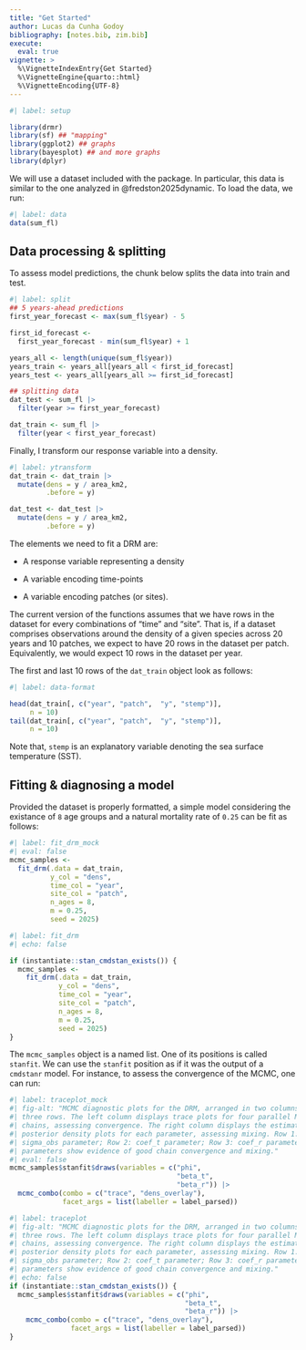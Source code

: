```yaml
---
title: "Get Started"
author: Lucas da Cunha Godoy
bibliography: [notes.bib, zim.bib]
execute:
  eval: true
vignette: >
  %\VignetteIndexEntry{Get Started}
  %\VignetteEngine{quarto::html}
  %\VignetteEncoding{UTF-8}
---
```


```r
#| label: setup

library(drmr)
library(sf) ## "mapping"
library(ggplot2) ## graphs
library(bayesplot) ## and more graphs
library(dplyr)
```

We will use a dataset included with the package. In particular, this data is
similar to the one analyzed in @fredston2025dynamic. To load the data, we run:

```r
#| label: data
data(sum_fl)
```

## Data processing & splitting

To assess model predictions, the chunk below splits the data into train and
test.

```r
#| label: split
## 5 years-ahead predictions
first_year_forecast <- max(sum_fl$year) - 5

first_id_forecast <-
  first_year_forecast - min(sum_fl$year) + 1

years_all <- length(unique(sum_fl$year))
years_train <- years_all[years_all < first_id_forecast]
years_test <- years_all[years_all >= first_id_forecast]

## splitting data
dat_test <- sum_fl |>
  filter(year >= first_year_forecast)

dat_train <- sum_fl |>
  filter(year < first_year_forecast)
```

Finally, I transform our response variable into a density.

```r
#| label: ytransform
dat_train <- dat_train |>
  mutate(dens = y / area_km2,
         .before = y)

dat_test <- dat_test |>
  mutate(dens = y / area_km2,
         .before = y)
```

The elements we need to fit a DRM are:

* A response variable representing a density

* A variable encoding time-points

* A variable encoding patches (or sites).

The current version of the functions assumes that we have rows in the dataset
for every combinations of "time" and "site". That is, if a dataset comprises
observations around the density of a given species across 20 years and 10
patches, we expect to have 20 rows in the dataset per patch. Equivalently, we
would expect 10 rows in the dataset per year.


The first and last 10 rows of the `dat_train` object look as follows:

```r
#| label: data-format

head(dat_train[, c("year", "patch",  "y", "stemp")],
     n = 10)
tail(dat_train[, c("year", "patch",  "y", "stemp")],
     n = 10)
```

Note that, `stemp` is an explanatory variable denoting the sea surface
temperature (SST).

## Fitting & diagnosing a model

Provided the dataset is properly formatted, a simple model considering the
existance of `8` age groups and a natural mortality rate of `0.25` can be fit as
follows:

```r
#| label: fit_drm_mock
#| eval: false
mcmc_samples <-
  fit_drm(.data = dat_train,
          y_col = "dens",
          time_col = "year",
          site_col = "patch",
          n_ages = 8,
          m = 0.25,
          seed = 2025)
```

```r
#| label: fit_drm
#| echo: false

if (instantiate::stan_cmdstan_exists()) {
  mcmc_samples <-
    fit_drm(.data = dat_train,
            y_col = "dens",
            time_col = "year",
            site_col = "patch",
            n_ages = 8,
            m = 0.25,
            seed = 2025)
}
```



The `mcmc_samples` object is a named list. One of its positions is called
`stanfit`. We can use the `stanfit` position as if it was the output of a
`cmdstanr` model. For instance, to assess the convergence of the MCMC, one can
run:
```r
#| label: traceplot_mock
#| fig-alt: "MCMC diagnostic plots for the DRM, arranged in two columns and
#| three rows. The left column displays trace plots for four parallel MCMC
#| chains, assessing convergence. The right column displays the estimated
#| posterior density plots for each parameter, assessing mixing. Row 1:
#| sigma_obs parameter; Row 2: coef_t parameter; Row 3: coef_r parameter. All
#| parameters show evidence of good chain convergence and mixing."
#| eval: false
mcmc_samples$stanfit$draws(variables = c("phi",
                                         "beta_t",
                                         "beta_r")) |>
  mcmc_combo(combo = c("trace", "dens_overlay"),
             facet_args = list(labeller = label_parsed))
```

```r
#| label: traceplot
#| fig-alt: "MCMC diagnostic plots for the DRM, arranged in two columns and
#| three rows. The left column displays trace plots for four parallel MCMC
#| chains, assessing convergence. The right column displays the estimated
#| posterior density plots for each parameter, assessing mixing. Row 1:
#| sigma_obs parameter; Row 2: coef_t parameter; Row 3: coef_r parameter. All
#| parameters show evidence of good chain convergence and mixing."
#| echo: false
if (instantiate::stan_cmdstan_exists()) {
  mcmc_samples$stanfit$draws(variables = c("phi",
                                           "beta_t",
                                           "beta_r")) |>
    mcmc_combo(combo = c("trace", "dens_overlay"),
               facet_args = list(labeller = label_parsed))
}
```
